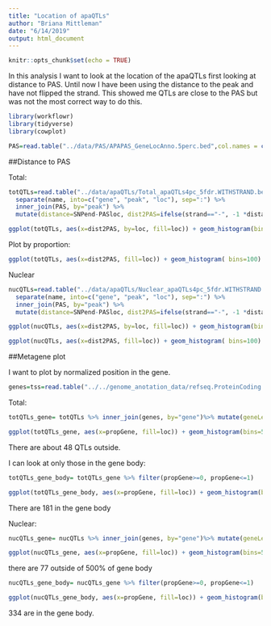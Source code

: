 ```yaml
---
title: "Location of apaQTLs"
author: "Briana Mittleman"
date: "6/14/2019"
output: html_document
---
```


```r
knitr::opts_chunk$set(echo = TRUE)
```

In this analysis I want to look at the location of the apaQTLs first looking at distance to PAS. Until now I have been using the distance to the peak and have not flipped the strand. This showed me QTLs are close to the PAS but was not the most correct way to do this.  
```r
library(workflowr)
library(tidyverse)
library(cowplot)

```

```r
PAS=read.table("../data/PAS/APAPAS_GeneLocAnno.5perc.bed",col.names = c("chr", "start", "PASloc", "name", "score", "strand"), stringsAsFactors = F )%>% separate(name, into=c("peakNum", "geneloc"), sep=":") %>% mutate(peak=paste("peak", peakNum, sep="")) %>% select(PASloc, peak)
```
##Distance to PAS  

Total:  
```r
totQTLs=read.table("../data/apaQTLs/Total_apaQTLs4pc_5fdr.WITHSTRAND.bed",stringsAsFactors = F, header=T)%>%
  separate(name, into=c("gene", "peak", "loc"), sep=":") %>% 
  inner_join(PAS, by="peak") %>% 
  mutate(distance=SNPend-PASloc, dist2PAS=ifelse(strand=="-", -1 *distance, distance))

```


```r
ggplot(totQTLs, aes(x=dist2PAS, by=loc, fill=loc)) + geom_histogram(bins=100)
``` 
Plot by proportion: 

```r
ggplot(totQTLs, aes(x=dist2PAS, fill=loc)) + geom_histogram( bins=100) + facet_grid(~loc)
```
Nuclear

```r
nucQTLs=read.table("../data/apaQTLs/Nuclear_apaQTLs4pc_5fdr.WITHSTRAND.bed",stringsAsFactors = F, header=T)%>%
  separate(name, into=c("gene", "peak", "loc"), sep=":") %>% 
  inner_join(PAS, by="peak") %>% 
  mutate(distance=SNPend-PASloc, dist2PAS=ifelse(strand=="-", -1 *distance, distance))

```

```r
ggplot(nucQTLs, aes(x=dist2PAS, by=loc, fill=loc)) + geom_histogram(bins=100)

```
```r
ggplot(nucQTLs, aes(x=dist2PAS, fill=loc)) + geom_histogram( bins=100) + facet_grid(~loc)

```

##Metagene plot  

I want to plot by normalized position in the gene.  

```r
genes=tss=read.table("../../genome_anotation_data/refseq.ProteinCoding.bed",col.names = c("chrom", "Genestart", "Geneend", "gene", "score", "strand") ,stringsAsFactors = F) %>% select(Genestart, Geneend, gene)
```

Total: 

```r
totQTLs_gene= totQTLs %>% inner_join(genes, by="gene")%>% mutate(geneLength=Geneend-Genestart) %>% mutate(dist2QTLnostrand= as.numeric(SNPend)-as.numeric(Genestart), dist2QTL=ifelse(strand=="-", -1 *dist2QTLnostrand, dist2QTLnostrand), propGene=dist2QTL/geneLength)  %>% filter(propGene>-5 & propGene<5)

```

```r
ggplot(totQTLs_gene, aes(x=propGene, fill=loc)) + geom_histogram(bins=50)  + labs(x="Proportion of gene body", y="number QTLs", title="Total apaQTLs") + geom_vline(xintercept =0,color= "black") + geom_vline(xintercept =1,color= "black")
```
There are about 48 QTLs outside. 

I can look at only those in the gene body:

```r
totQTLs_gene_body= totQTLs_gene %>% filter(propGene>=0, propGene<=1)

ggplot(totQTLs_gene_body, aes(x=propGene, fill=loc)) + geom_histogram(bins=50)  + labs(x="Proportion of gene body", y="number QTLs", title="Total apaQTLs in gene body") 

```

There are 181 in the gene body

Nuclear:
```r
nucQTLs_gene= nucQTLs %>% inner_join(genes, by="gene")%>% mutate(geneLength=Geneend-Genestart) %>% mutate(dist2QTLnostrand= as.numeric(SNPend)-as.numeric(Genestart), dist2QTL=ifelse(strand=="-", -1 *dist2QTLnostrand, dist2QTLnostrand), propGene=dist2QTL/geneLength) %>% filter(propGene>-5 & propGene<5)

```


```r
ggplot(nucQTLs_gene, aes(x=propGene, fill=loc)) + geom_histogram(bins=50)  + labs(x="Proportion of gene body", y="number QTLs", title="Nuclear apaQTLs") + geom_vline(xintercept =0,color= "black") + geom_vline(xintercept =1,color= "black")

```
there are 77 outside of 500% of gene body 


```r
nucQTLs_gene_body= nucQTLs_gene %>% filter(propGene>=0, propGene<=1)

ggplot(nucQTLs_gene_body, aes(x=propGene, fill=loc)) + geom_histogram(bins=50)  + labs(x="Proportion of gene body", y="number QTLs", title="Nuclear apaQTLs in gene body") 

```
334 are in the gene body.  
